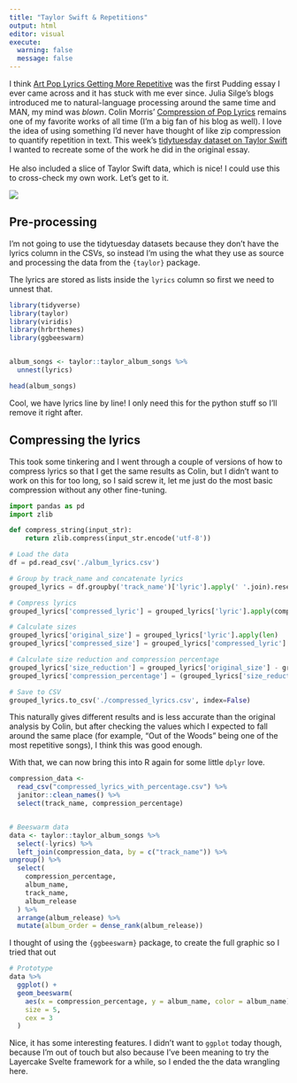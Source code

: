 ```yaml
---
title: "Taylor Swift & Repetitions"
output: html 
editor: visual
execute:
  warning: false
  message: false
---
```


I think [Art Pop Lyrics Getting More Repetitive](https://pudding.cool/2017/05/song-repetition/) was the first Pudding essay I ever came across and it has stuck with me ever since. Julia Silge's blogs introduced me to natural-language processing around the same time and MAN, my mind was *blown*. Colin Morris' [Compression of Pop Lyrics](http://colinmorris.github.io/pop-compression/) remains one of my favorite works of all time (I'm a big fan of his blog as well). I love the idea of using something I'd never have thought of like zip compression to quantify repetition in text. This week's [tidytuesday dataset on Taylor Swift](https://github.com/rfordatascience/tidytuesday/tree/master/data/2023/2023-10-17) I wanted to recreate some of the work he did in the original essay.\
\
He also included a slice of Taylor Swift data, which is nice! I could use this to cross-check my own work. Let's get to it.

![](taylorgraph.png){fig-align="center"}

## Pre-processing

I'm not going to use the tidytuesday datasets because they don't have the lyrics column in the CSVs, so instead I'm using the what they use as source and processing the data from the `{taylor}` package.

The lyrics are stored as lists inside the `lyrics` column so first we need to unnest that.

```r
library(tidyverse)
library(taylor)
library(viridis)
library(hrbrthemes)
library(ggbeeswarm)


album_songs <- taylor::taylor_album_songs %>% 
  unnest(lyrics)

head(album_songs)

```

Cool, we have lyrics line by line! I only need this for the python stuff so I'll remove it right after.

## Compressing the lyrics

This took some tinkering and I went through a couple of versions of how to compress lyrics so that I get the same results as Colin, but I didn't want to work on this for too long, so I said screw it, let me just do the most basic compression without any other fine-tuning.

```python
import pandas as pd
import zlib

def compress_string(input_str):
    return zlib.compress(input_str.encode('utf-8'))

# Load the data
df = pd.read_csv('./album_lyrics.csv')

# Group by track_name and concatenate lyrics
grouped_lyrics = df.groupby('track_name')['lyric'].apply(' '.join).reset_index()

# Compress lyrics
grouped_lyrics['compressed_lyric'] = grouped_lyrics['lyric'].apply(compress_string)

# Calculate sizes
grouped_lyrics['original_size'] = grouped_lyrics['lyric'].apply(len)
grouped_lyrics['compressed_size'] = grouped_lyrics['compressed_lyric'].apply(len)

# Calculate size reduction and compression percentage
grouped_lyrics['size_reduction'] = grouped_lyrics['original_size'] - grouped_lyrics['compressed_size']
grouped_lyrics['compression_percentage'] = (grouped_lyrics['size_reduction'] / grouped_lyrics['original_size']) * 100

# Save to CSV
grouped_lyrics.to_csv('./compressed_lyrics.csv', index=False)

```

This naturally gives different results and is less accurate than the original analysis by Colin, but after checking the values which I expected to fall around the same place (for example, "Out of the Woods" being one of the most repetitive songs), I think this was good enough.

With that, we can now bring this into R again for some little `dplyr` love.

```r
compression_data <-
  read_csv("compressed_lyrics_with_percentage.csv") %>%
  janitor::clean_names() %>%
  select(track_name, compression_percentage)


# Beeswarm data
data <- taylor::taylor_album_songs %>%
  select(-lyrics) %>%
  left_join(compression_data, by = c("track_name")) %>% 
ungroup() %>%
  select(
    compression_percentage,
    album_name,
    track_name,
    album_release
  ) %>%
  arrange(album_release) %>%
  mutate(album_order = dense_rank(album_release)) 

```

I thought of using the `{ggbeeswarm}` package, to create the full graphic so I tried that out

```r
# Prototype
data %>%
  ggplot() +
  geom_beeswarm(
    aes(x = compression_percentage, y = album_name, color = album_name),
    size = 5,
    cex = 3
  )

```

Nice, it has some interesting features. I didn't want to `ggplot` today though, because I'm out of touch but also because I've been meaning to try the Layercake Svelte framework for a while, so I ended the the data wrangling here.

